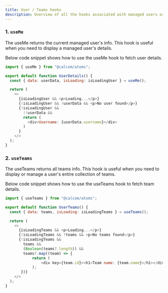 ```yaml
---
title: User / Teams hooks
description: Overview of all the hooks associated with managed users or teams.
---
```


### 1. `useMe`

The useMe returns the current managed user's info. This hook is useful when you need to display a managed user's details.

Below code snippet shows how to use the useMe hook to fetch user details.

```js
import { useMe } from "@calcom/atoms";

export default function UserDetails() {
  const { data: userData, isLoading: isLoadingUser } = useMe();

  return (
    <>
      {isLoadingUser && <p>Loading...</p>}
      {!isLoadingUser && !userData && <p>No user found</p>}
      {!isLoadingUser &&
        !!userData &&
        return (
          <div>Username: {userData.username}</div>
        )
      }
    </>
  );
}
```

### 2. `useTeams`

The useTeams returns all teams info. This hook is useful when you need to display or manage a user's entire collection of teams.

Below code snippet shows how to use the useTeams hook to fetch team details.

```js
import { useTeams } from "@calcom/atoms";

export default function UserTeams() {
  const { data: teams, isLoading: isLoadingTeams } = useTeams();

  return (
    <>
      {isLoadingTeams && <p>Loading...</p>}
      {!isLoadingTeams && !teams && <p>No teams found</p>}
      {!isLoadingTeams &&
        teams &&
        (Boolean(teams?.length)) &&
        teams?.map((team) => {
            return (
                <div key={team.id}><h1>Team name: {team.name}</h1></div>
            );
       })}
    </>
  );
}
```